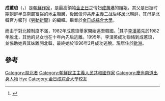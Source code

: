 {{Infobox Korean name
|context=north
|hangul=성혜랑
|hanja=成蕙琅
|mr=Sŏng Hye-rang
|rr=Seong Hye-rang
}}

'''成蕙琅'''（{{lang-ko|성혜랑}}，{{bd|1935年|1月20日|catIdx=Song}}）是[[朝鮮|朝鮮]][[作家|作家]]，是最高領袖[[金正日|金正日]]之情妇[[成蕙琳|成蕙琳]]的姐姐。其父是日据时期朝鲜半岛南部富裕的[[地主|地主]]階層，後因信仰[[共產主義|共產主義]]二战后移居[[北朝鲜|北朝鲜]]，其母是北韓官方報刊《[[勞動新聞|勞動新聞]]》的編輯。畢業於[[金日成綜合大學|金日成綜合大學]]。

而由于對北韓制度不滿，1982年成蕙琅舉家開始逃至韓國。<ref>{{Cite web |url=http://www.time.com/time/asia/covers/501030630/story.html |title=《時代》雜誌：隱秘生活 |access-date=2009-06-21 |archive-date=2003-06-26 |archive-url=https://web.archive.org/web/20030626013857/http://www.time.com/time/asia/covers/501030630/story.html |dead-url=yes }}</ref>其子[[李漢英|李漢英]]先於1982年脫北，其他的兒女也在十年內先后逃離。1995年，李漢英成功聯絡到成蕙琅，並協助她與其妹離開北韓，最終她於1996年2月成功逃脫。現居住於[[歐洲|歐洲]]。

== 參考 ==
<references/>

{{Korea-bio-stub}}

{{DEFAULTSORT:Song}}
[[Category:脫北者|Category:脫北者]]
[[Category:朝鮮民主主義人民共和國作家|Category:朝鮮民主主義人民共和國作家]]
[[Category:慶尚南道出身人物|Category:慶尚南道出身人物]]
[[Category:成姓|Hye]]
[[Category:金日成綜合大學校友|Category:金日成綜合大學校友]]